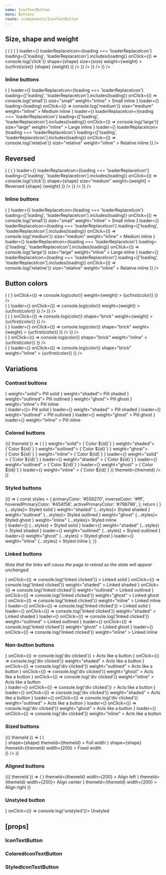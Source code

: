 ```yaml
---
name: IconTextButton
menu: Buttons
route: /components/IconTextButton
---
```



<PageTitle src="components/Button" title="IconTextButton" />

## Size, shape and weight

<Playground>
  <ThemeWrapper>
    <Looper
      list={['small', 'medium', 'large']}
      render={size => (
        <Rhythm grouped key={size} py={2}>
          <Looper
            list={['pill', 'brick']}
            render={shape => (
              <Rhythm grouped key={`${size}-${shape}`} py={2}>
                <Looper
                  list={['standard', 'loaderReplaceIcon', 'loading']}
                  render={loading => (
                    <Flex wrap direction="row" key={`${size}-${shape}-${loading}`}>
                      <Looper
                        list={['solid', 'shaded', 'outlined', 'ghost']}
                        render={weight => (
                          <Rhythm key={`${size}-${shape}-${loading}-${weight}`} m={2} mb={0}>
                            <IconTextButton
                              color="primary"
                              icon={<CheckIcon scale={size} />}
                              loader={<SpinnerIcon scale={size} />}
                              loaderReplaceIcon={loading === 'loaderReplaceIcon'}
                              loading={['loading', 'loaderReplaceIcon'].includes(loading)}
                              onClick={() => console.log('click')}
                              shape={shape}
                              size={size}
                              weight={weight}
                            >
                              {ucfirst(size)} {shape} {weight}
                            </IconTextButton>
                          </Rhythm>
                        )}
                      />
                    </Flex>
                  )}
                />
              </Rhythm>
            )}
          />
        </Rhythm>
      )}
    />
  </ThemeWrapper>
</Playground>

### Inline buttons

<Playground>
  <ThemeWrapper style={{ fontSize: 14 }}>
    <Looper
      list={['standard', 'loaderReplaceIcon', 'loading']}
      render={loading => (
        <Rhythm grouped key={loading} mb={2}>
          <Rhythm m={2}>
            <IconTextButton
              color="primary"
              icon={<CheckIcon scale="small" />}
              loader={<SpinnerIcon scale="small" />}
              loaderReplaceIcon={loading === 'loaderReplaceIcon'}
              loading={['loading', 'loaderReplaceIcon'].includes(loading)}
              onClick={() => console.log('small')}
              size="small"
              weight="inline"
            >
              Small inline
            </IconTextButton>
            <IconTextButton
              color="primary"
              icon={<CheckIcon scale="medium" />}
              loader={<SpinnerIcon scale="medium" />}
              loading={loading}
              onClick={() => console.log('medium')}
              size="medium"
              weight="inline"
            >
              Medium inline
            </IconTextButton>
            <IconTextButton
              color="primary"
              icon={<CheckIcon scale="large" />}
              loader={<SpinnerIcon scale="large" />}
              loaderReplaceIcon={loading === 'loaderReplaceIcon'}
              loading={['loading', 'loaderReplaceIcon'].includes(loading)}
              onClick={() => console.log('large')}
              size="large"
              weight="inline"
            >
              Large inline
            </IconTextButton>
            <IconTextButton
              color="primary"
              icon={<CheckIcon scale="large" />}
              loader={<SpinnerIcon scale="large" />}
              loaderReplaceIcon={loading === 'loaderReplaceIcon'}
              loading={['loading', 'loaderReplaceIcon'].includes(loading)}
              onClick={() => console.log('relative')}
              size="relative"
              weight="inline"
            >
              Relative inline
            </IconTextButton>
          </Rhythm>
        </Rhythm>
      )}
    />
  </ThemeWrapper>
</Playground>

## Reversed

<Playground>
  <ThemeWrapper>
    <Looper
      list={['pill', 'brick']}
      render={shape => (
        <Rhythm grouped key={shape} py={2}>
          <Looper
            list={['standard', 'loaderReplaceIcon', 'loading']}
            render={loading => (
              <Flex wrap direction="row" key={`${shape}-${loading}`}>
                <Looper
                  list={['solid', 'shaded', 'outlined', 'ghost']}
                  render={weight => (
                    <Rhythm key={`${shape}-${loading}-${weight}`} m={2} mb={0}>
                      <IconTextButton
                        reverse
                        color="primary"
                        icon={<TimesIcon scale="xsmall" />}
                        loader={<SpinnerIcon scale="medium" />}
                        loaderReplaceIcon={loading === 'loaderReplaceIcon'}
                        loading={['loading', 'loaderReplaceIcon'].includes(loading)}
                        onClick={() => console.log('click')}
                        shape={shape}
                        size="medium"
                        weight={weight}
                      >
                        Reversed {shape} {weight}
                      </IconTextButton>
                    </Rhythm>
                  )}
                />
              </Flex>
            )}
          />
        </Rhythm>
      )}
    />
  </ThemeWrapper>
</Playground>

### Inline buttons

<Playground>
  <ThemeWrapper style={{ fontSize: 14 }}>
    <Looper
      list={['standard', 'loaderReplaceIcon', 'loading']}
      render={loading => (
        <Rhythm grouped key={`${loading}`} mb={2}>
          <Rhythm m={2}>
            <IconTextButton
              reverse
              color="primary"
              icon={<TimesIcon scale="xsmall" />}
              loader={<SpinnerIcon scale="small" />}
              loaderReplaceIcon={loading === 'loaderReplaceIcon'}
              loading={['loading', 'loaderReplaceIcon'].includes(loading)}
              onClick={() => console.log('small')}
              size="small"
              weight="inline"
            >
              Small inline
            </IconTextButton>
            <IconTextButton
              reverse
              color="primary"
              icon={<TimesIcon scale="small" />}
              loader={<SpinnerIcon scale="medium" />}
              loaderReplaceIcon={loading === 'loaderReplaceIcon'}
              loading={['loading', 'loaderReplaceIcon'].includes(loading)}
              onClick={() => console.log('medium')}
              size="medium"
              weight="inline"
            >
              Medium inline
            </IconTextButton>
            <IconTextButton
              reverse
              color="primary"
              icon={<TimesIcon scale="small" />}
              loader={<SpinnerIcon scale="medium" />}
              loaderReplaceIcon={loading === 'loaderReplaceIcon'}
              loading={['loading', 'loaderReplaceIcon'].includes(loading)}
              onClick={() => console.log('large')}
              size="large"
              weight="inline"
            >
              Large inline
            </IconTextButton>
            <IconTextButton
              reverse
              color="primary"
              icon={<TimesIcon scale="small" />}
              loader={<SpinnerIcon scale="large" />}
              loaderReplaceIcon={loading === 'loaderReplaceIcon'}
              loading={['loading', 'loaderReplaceIcon'].includes(loading)}
              onClick={() => console.log('relative')}
              size="relative"
              weight="inline"
            >
              Relative inline
            </IconTextButton>
          </Rhythm>
        </Rhythm>
      )}
    />
  </ThemeWrapper>
</Playground>

## Button colors

<Playground>
  <ThemeWrapper>
    <Looper
      list={['solid', 'shaded', 'outlined', 'ghost']}
      render={weight => (
        <Rhythm grouped key={weight} m={2}>
          <Looper
            list={['primary', 'success', 'warning', 'danger', 'neutral', 'black', 'white']}
            render={color => (
              <Rhythm key={`${weight}-${color}`} mx={2} my={1}>
                <IconTextButton
                  color={color}
                  icon={<CheckIcon scale="medium" />}
                  onClick={() => console.log(color)}
                  weight={weight}
                >
                  {ucfirst(color)}
                </IconTextButton>
              </Rhythm>
            )}
          />
          <br />
          <Looper
            list={['primary', 'success', 'warning', 'danger', 'neutral', 'black', 'white']}
            render={color => (
              <Rhythm key={`${weight}-${color}`} mx={2} my={1}>
                <IconTextButton
                  loading
                  color={color}
                  icon={<CheckIcon scale="medium" />}
                  loader={<SpinnerIcon scale="medium" />}
                  onClick={() => console.log(color)}
                  weight={weight}
                >
                  {ucfirst(color)}
                </IconTextButton>
              </Rhythm>
            )}
          />
        </Rhythm>
      )}
    />
  </ThemeWrapper>
</Playground>

<div style="height: 50px" />

<Playground>
  <ThemeWrapper>
    <Looper
      list={['solid', 'shaded', 'outlined', 'ghost']}
      render={weight => (
        <Rhythm grouped key={weight} m={2}>
          <Looper
            list={['primary', 'success', 'warning', 'danger', 'neutral', 'black', 'white']}
            render={color => (
              <Rhythm key={`buttonColor-${weight}-${color}`} mx={2} my={1}>
                <IconTextButton
                  color={color}
                  icon={<CheckIcon scale="medium" />}
                  onClick={() => console.log(color)}
                  shape="brick"
                  weight={weight}
                >
                  {ucfirst(color)}
                </IconTextButton>
              </Rhythm>
            )}
          />
          <br />
          <Looper
            list={['primary', 'success', 'warning', 'danger', 'neutral', 'black', 'white']}
            render={color => (
              <Rhythm key={`${weight}-${color}`} mx={2} my={1}>
                <IconTextButton
                  loading
                  color={color}
                  icon={<CheckIcon scale="medium" />}
                  loader={<SpinnerIcon scale="medium" />}
                  onClick={() => console.log(color)}
                  shape="brick"
                  weight={weight}
                >
                  {ucfirst(color)}
                </IconTextButton>
              </Rhythm>
            )}
          />
        </Rhythm>
      )}
    />
  </ThemeWrapper>
</Playground>

<div style={{ height: '50px' }} />

<Playground>
  <ThemeWrapper>
    <Looper
      list={['primary', 'success', 'warning', 'danger', 'neutral', 'black', 'white']}
      render={color => (
        <Rhythm key={color} m={2}>
          <IconTextButton
            color={color}
            icon={<CheckIcon scale="medium" />}
            onClick={() => console.log(color)}
            shape="brick"
            weight="inline"
          >
            {ucfirst(color)}
          </IconTextButton>
        </Rhythm>
      )}
    />
    <br />
    <Looper
      list={['primary', 'success', 'warning', 'danger', 'neutral', 'black', 'white']}
      render={color => (
        <Rhythm key={color} m={2}>
          <IconTextButton
            loading
            color={color}
            icon={<CheckIcon scale="medium" />}
            loader={<SpinnerIcon scale="medium" />}
            onClick={() => console.log(color)}
            shape="brick"
            weight="inline"
          >
            {ucfirst(color)}
          </IconTextButton>
        </Rhythm>
      )}
    />
  </ThemeWrapper>
</Playground>

## Variations

### Contrast buttons

<Playground>
  <ThemeWrapper contrast>
    <Rhythm m={2}>
      <IconTextButton contrast icon={<CheckIcon scale="medium" />} weight="solid">
        Pill solid
      </IconTextButton>
      <IconTextButton contrast icon={<CheckIcon scale="medium" />} weight="shaded">
        Pill shaded
      </IconTextButton>
      <IconTextButton contrast icon={<CheckIcon scale="medium" />} weight="outlined">
        Pill outlined
      </IconTextButton>
      <IconTextButton contrast icon={<CheckIcon scale="medium" />} weight="ghost">
        Pill ghost
      </IconTextButton>
      <IconTextButton contrast icon={<CheckIcon scale="medium" />} weight="inline">
        Pill inline
      </IconTextButton>
    </Rhythm>
    <br />
    <Rhythm m={2}>
      <IconTextButton contrast loading icon={<CheckIcon scale="medium" />} loader={<SpinnerIcon scale="medium" />}>
        Pill solid
      </IconTextButton>
      <IconTextButton
        contrast
        loading
        icon={<CheckIcon scale="medium" />}
        loader={<SpinnerIcon scale="medium" />}
        weight="shaded"
      >
        Pill shaded
      </IconTextButton>
      <IconTextButton
        contrast
        loading
        icon={<CheckIcon scale="medium" />}
        loader={<SpinnerIcon scale="medium" />}
        weight="outlined"
      >
        Pill outlined
      </IconTextButton>
      <IconTextButton
        contrast
        loading
        icon={<CheckIcon scale="medium" />}
        loader={<SpinnerIcon scale="medium" />}
        weight="ghost"
      >
        Pill ghost
      </IconTextButton>
      <IconTextButton
        contrast
        loading
        icon={<CheckIcon scale="medium" />}
        loader={<SpinnerIcon scale="medium" />}
        weight="inline"
      >
        Pill inline
      </IconTextButton>
    </Rhythm>
  </ThemeWrapper>
</Playground>

### Colored buttons

<Playground>
  <ThemeWrapper withThemeId>
    {({ themeId }) => (
      <Flex wrap direction="column">
        <ColorLooper
          group="primary"
          render={({ id }) => (
            <Rhythm key={id} my={2}>
              <Flex direction="column">
                <Flex wrap durection="row">
                  <Rhythm mx={2} my={1}>
                    <ColoredIconTextButton colorId={id} icon={<CheckIcon scale="medium" />} weight="solid">
                      {`Color ${id}`}
                    </ColoredIconTextButton>
                    <ColoredIconTextButton colorId={id} icon={<CheckIcon scale="medium" />} weight="shaded">
                      {`Color ${id}`}
                    </ColoredIconTextButton>
                    <ColoredIconTextButton colorId={id} icon={<CheckIcon scale="medium" />} weight="outlined">
                      {`Color ${id}`}
                    </ColoredIconTextButton>
                    <ColoredIconTextButton colorId={id} icon={<CheckIcon scale="medium" />} weight="ghost">
                      {`Color ${id}`}
                    </ColoredIconTextButton>
                    <ColoredIconTextButton colorId={id} icon={<CheckIcon scale="medium" />} weight="inline">
                      {`Color ${id}`}
                    </ColoredIconTextButton>
                  </Rhythm>
                </Flex>
                <Flex wrap durection="row">
                  <Rhythm mx={2} my={1}>
                    <ColoredIconTextButton
                      loading
                      colorId={id}
                      icon={<CheckIcon scale="medium" />}
                      loader={<SpinnerIcon scale="medium" />}
                      weight="solid"
                    >
                      {`Color ${id}`}
                    </ColoredIconTextButton>
                    <ColoredIconTextButton
                      loading
                      colorId={id}
                      icon={<CheckIcon scale="medium" />}
                      loader={<SpinnerIcon scale="medium" />}
                      weight="shaded"
                    >
                      {`Color ${id}`}
                    </ColoredIconTextButton>
                    <ColoredIconTextButton
                      loading
                      colorId={id}
                      icon={<CheckIcon scale="medium" />}
                      loader={<SpinnerIcon scale="medium" />}
                      weight="outlined"
                    >
                      {`Color ${id}`}
                    </ColoredIconTextButton>
                    <ColoredIconTextButton
                      loading
                      colorId={id}
                      icon={<CheckIcon scale="medium" />}
                      loader={<SpinnerIcon scale="medium" />}
                      weight="ghost"
                    >
                      {`Color ${id}`}
                    </ColoredIconTextButton>
                    <ColoredIconTextButton
                      loading
                      colorId={id}
                      icon={<CheckIcon scale="medium" />}
                      loader={<SpinnerIcon scale="medium" />}
                      weight="inline"
                    >
                      {`Color ${id}`}
                    </ColoredIconTextButton>
                  </Rhythm>
                </Flex>
              </Flex>
            </Rhythm>
          )}
          themeId={themeId}
        />
      </Flex>
    )}
  </ThemeWrapper>
</Playground>

### Styled buttons

<Playground>
  {() => {
    const styles = {
      primaryColor: '#556270',
      inverseColor: '#fff',
      hoveredPrimaryColor: '#454f58',
      activePrimaryColor: '#798796',
    };
    return (
      <React.Fragment>
        <Rhythm m={2}>
          <StyledIconTextButton icon={<CheckIcon scale="medium" />} {...styles}>
            Styled solid
          </StyledIconTextButton>
          <StyledIconTextButton icon={<CheckIcon scale="medium" />} weight="shaded" {...styles}>
            Styled shaded
          </StyledIconTextButton>
          <StyledIconTextButton icon={<CheckIcon scale="medium" />} weight="outlined" {...styles}>
            Styled outlined
          </StyledIconTextButton>
          <StyledIconTextButton icon={<CheckIcon scale="medium" />} weight="ghost" {...styles}>
            Styled ghost
          </StyledIconTextButton>
          <StyledIconTextButton icon={<CheckIcon scale="medium" />} weight="inline" {...styles}>
            Styled inline
          </StyledIconTextButton>
        </Rhythm>
        <br />
        <Rhythm m={2}>
          <StyledIconTextButton
            loading
            icon={<CheckIcon scale="medium" />}
            loader={<SpinnerIcon scale="medium" />}
            {...styles}
          >
            Styled solid
          </StyledIconTextButton>
          <StyledIconTextButton
            loading
            icon={<CheckIcon scale="medium" />}
            loader={<SpinnerIcon scale="medium" />}
            weight="shaded"
            {...styles}
          >
            Styled shaded
          </StyledIconTextButton>
          <StyledIconTextButton
            loading
            icon={<CheckIcon scale="medium" />}
            loader={<SpinnerIcon scale="medium" />}
            weight="outlined"
            {...styles}
          >
            Styled outlined
          </StyledIconTextButton>
          <StyledIconTextButton
            loading
            icon={<CheckIcon scale="medium" />}
            loader={<SpinnerIcon scale="medium" />}
            weight="ghost"
            {...styles}
          >
            Styled ghost
          </StyledIconTextButton>
          <StyledIconTextButton
            loading
            icon={<CheckIcon scale="medium" />}
            loader={<SpinnerIcon scale="medium" />}
            weight="inline"
            {...styles}
          >
            Styled inline
          </StyledIconTextButton>
        </Rhythm>
      </React.Fragment>
    );
  }}
</Playground>

### Linked buttons

_Note that the links will cause the page to reload so the state will appear unchanged._

<Playground>
  <ThemeWrapper>
    <Rhythm m={2}>
      <IconTextButton
        color="primary"
        href="#linked"
        icon={<CheckIcon scale="medium" />}
        onClick={() => console.log('linked clicked')}
      >
        Linked solid
      </IconTextButton>
      <IconTextButton
        color="primary"
        href="#linked"
        icon={<CheckIcon scale="medium" />}
        onClick={() => console.log('linked clicked')}
        weight="shaded"
      >
        Linked shaded
      </IconTextButton>
      <IconTextButton
        color="primary"
        href="#linked"
        icon={<CheckIcon scale="medium" />}
        onClick={() => console.log('linked clicked')}
        weight="outlined"
      >
        Linked outlined
      </IconTextButton>
      <IconTextButton
        color="primary"
        href="#linked"
        icon={<CheckIcon scale="medium" />}
        onClick={() => console.log('linked clicked')}
        weight="ghost"
      >
        Linked ghost
      </IconTextButton>
      <IconTextButton
        color="primary"
        href="#linked"
        icon={<CheckIcon scale="medium" />}
        onClick={() => console.log('linked clicked')}
        weight="inline"
      >
        Linked inline
      </IconTextButton>
    </Rhythm>
    <br />
    <Rhythm m={2}>
      <IconTextButton
        loading
        color="primary"
        href="#linked"
        icon={<CheckIcon scale="medium" />}
        loader={<SpinnerIcon scale="medium" />}
        onClick={() => console.log('linked clicked')}
      >
        Linked solid
      </IconTextButton>
      <IconTextButton
        loading
        color="primary"
        href="#linked"
        icon={<CheckIcon scale="medium" />}
        loader={<SpinnerIcon scale="medium" />}
        onClick={() => console.log('linked clicked')}
        weight="shaded"
      >
        Linked shaded
      </IconTextButton>
      <IconTextButton
        loading
        color="primary"
        href="#linked"
        icon={<CheckIcon scale="medium" />}
        loader={<SpinnerIcon scale="medium" />}
        onClick={() => console.log('linked clicked')}
        weight="outlined"
      >
        Linked outlined
      </IconTextButton>
      <IconTextButton
        loading
        color="primary"
        href="#linked"
        icon={<CheckIcon scale="medium" />}
        loader={<SpinnerIcon scale="medium" />}
        onClick={() => console.log('linked clicked')}
        weight="ghost"
      >
        Linked ghost
      </IconTextButton>
      <IconTextButton
        loading
        color="primary"
        href="#linked"
        icon={<CheckIcon scale="medium" />}
        loader={<SpinnerIcon scale="medium" />}
        onClick={() => console.log('linked clicked')}
        weight="inline"
      >
        Linked inline
      </IconTextButton>
    </Rhythm>
  </ThemeWrapper>
</Playground>

### Non-button buttons

<Playground>
  <ThemeWrapper>
    <Rhythm m={2}>
      <IconTextButton
        as="div"
        color="primary"
        icon={<CheckIcon scale="medium" />}
        onClick={() => console.log('div clicked')}
      >
        Acts like a button
      </IconTextButton>
      <IconTextButton
        as="div"
        color="primary"
        icon={<CheckIcon scale="medium" />}
        onClick={() => console.log('div clicked')}
        weight="shaded"
      >
        Acts like a button
      </IconTextButton>
      <IconTextButton
        as="div"
        color="primary"
        icon={<CheckIcon scale="medium" />}
        onClick={() => console.log('div clicked')}
        weight="outlined"
      >
        Acts like a button
      </IconTextButton>
      <IconTextButton
        as="div"
        color="primary"
        icon={<CheckIcon scale="medium" />}
        onClick={() => console.log('div clicked')}
        weight="ghost"
      >
        Acts like a button
      </IconTextButton>
      <IconTextButton
        as="div"
        color="primary"
        icon={<CheckIcon scale="medium" />}
        onClick={() => console.log('div clicked')}
        weight="inline"
      >
        Acts like a button
      </IconTextButton>
    </Rhythm>
    <br />
    <Rhythm m={2}>
      <IconTextButton
        loading
        as="div"
        color="primary"
        icon={<CheckIcon scale="medium" />}
        loader={<SpinnerIcon scale="medium" />}
        onClick={() => console.log('div clicked')}
      >
        Acts like a button
      </IconTextButton>
      <IconTextButton
        loading
        as="div"
        color="primary"
        icon={<CheckIcon scale="medium" />}
        loader={<SpinnerIcon scale="medium" />}
        onClick={() => console.log('div clicked')}
        weight="shaded"
      >
        Acts like a button
      </IconTextButton>
      <IconTextButton
        loading
        as="div"
        color="primary"
        icon={<CheckIcon scale="medium" />}
        loader={<SpinnerIcon scale="medium" />}
        onClick={() => console.log('div clicked')}
        weight="outlined"
      >
        Acts like a button
      </IconTextButton>
      <IconTextButton
        loading
        as="div"
        color="primary"
        icon={<CheckIcon scale="medium" />}
        loader={<SpinnerIcon scale="medium" />}
        onClick={() => console.log('div clicked')}
        weight="ghost"
      >
        Acts like a button
      </IconTextButton>
      <IconTextButton
        loading
        as="div"
        color="primary"
        icon={<CheckIcon scale="medium" />}
        loader={<SpinnerIcon scale="medium" />}
        onClick={() => console.log('div clicked')}
        weight="inline"
      >
        Acts like a button
      </IconTextButton>
    </Rhythm>
  </ThemeWrapper>
</Playground>

### Sized buttons

<Playground>
  <ThemeWrapper withThemeId>
    {({ themeId }) => (
      <Looper
        list={['pill', 'brick']}
        render={shape => (
          <div key={shape}>
            <Rhythm m={2}>
              <IconTextButton
                fullWidth
                color="primary"
                icon={<CheckIcon scale="medium" />}
                shape={shape}
                themeId={themeId}
              >
                Full width
              </IconTextButton>
              <IconTextButton
                color="primary"
                icon={<CheckIcon scale="medium" />}
                shape={shape}
                themeId={themeId}
                width={200}
              >
                Fixed width
              </IconTextButton>
            </Rhythm>
          </div>
        )}
      />
    )}
  </ThemeWrapper>
</Playground>

### Aligned buttons

<Playground>
  <ThemeWrapper withThemeId>
    {({ themeId }) => (
      <Rhythm m={2}>
        <StyledIconTextButton
          align="left"
          color="primary"
          icon={<CheckIcon scale="medium" />}
          themeId={themeId}
          width={200}
        >
          Align left
        </StyledIconTextButton>
        <StyledIconTextButton color="primary" icon={<CheckIcon scale="medium" />} themeId={themeId} width={200}>
          Align center
        </StyledIconTextButton>
        <StyledIconTextButton
          align="right"
          color="primary"
          icon={<CheckIcon scale="medium" />}
          themeId={themeId}
          width={200}
        >
          Align right
        </StyledIconTextButton>
      </Rhythm>
    )}
  </ThemeWrapper>
</Playground>

### Unstyled button

<Playground>
  <ThemeWrapper>
    <IconTextButton unstyled icon={<CheckIcon scale="medium" />} onClick={() => console.log('unstyled')}>
      Unstyled
    </IconTextButton>
  </ThemeWrapper>
</Playground>

## \[props\]

### IconTextButton

<Props of={IconTextButton} />

### ColoredIconTextButton

<Props of={ColoredIconTextButton} />

### StyledIconTextButton

<Props of={StyledIconTextButton} />
